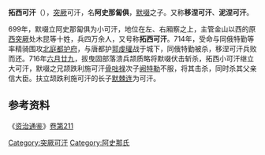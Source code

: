 '''拓西可汗'''（{{bd||？|716年|catIdx=T}}），[[突厥|突厥]]可汗，名'''阿史那匐俱'''，[[默啜|默啜]]之子。又称'''移涅可汗'''、'''泥涅可汗'''。

699年，默啜立阿史那匐俱为小可汗，地位在左、右厢察之上，主管金山以西的原[[西突厥|西突厥]]处木昆等十姓，兵四万余人，又号称'''拓西可汗'''。714年，受命与同俄特勤等率精骑围攻[[北庭都护府|北庭都护府]]，与唐都护[[郭虔瓘|郭虔瓘]]战于城下，同俄特勤被杀，移涅可汗兵败而还。716年[[六月廿九|六月廿九]]，拔曳固部落溃兵颉质略将默啜伏击斩杀，拓西小可汗继立大可汗，默啜之兄颉跌利施可汗[[骨咄禄|骨咄禄]]次子[[阙特勒|阙特勒]]不服，将其击杀，同时杀其父亲信大臣。扶立颉跌利施可汗的长子[[默棘连|默棘连]]为可汗。

== 参考资料 ==

《[[资治通鉴|资治通鉴]]》[[s:資治通鑑/卷211|卷第211]]

{{start box}}
{{s-before|[[默啜|默啜]]}}
{{s-title|[[后突厥|后突厥]][[可汗|可汗]]|716年}}
{{s-after|[[毗伽可汗|毗伽可汗]]}}
{{end box}}

{{北突厥可汗}}

[[Category:突厥可汗|Category:突厥可汗]]
[[Category:阿史那氏|Category:阿史那氏]]
